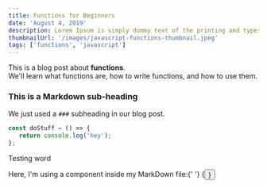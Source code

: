 ```yaml
---
title: Functions for Beginners
date: 'August 4, 2019'
description: Lorem Ipsum is simply dummy text of the printing and typesetting industry.
thumbnailUrl: '/images/javascript-functions-thumbnail.jpeg'
tags: ['functions', 'javascript']
---
```


<div>
   This is a blog post about <strong>functions</strong>. <br />
   We'll learn what functions are, how to write functions, and how to use them.
</div>

### This is a Markdown sub-heading

We just used a `###` subheading in our blog post.

```javascript
const doStuff = () => {
   return console.log('hey');
};
```

Testing word

<div>
   Here, I'm using a component inside my MarkDown file:{' '}
   {<Button text={'Button'} />}
</div>
